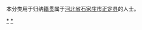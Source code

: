 {{Catnav|頁面分類|各種主題的頁面分類|依中国各省来作的分类|各地中国人|河北人|石家莊人}}
{{Catnav|頁面分類|人物|各國人物|中国人|各地中国人|河北人|石家莊人}}

本分类用于归纳[[籍贯|籍贯]]属于[[河北省|河北省]][[石家庄市|石家庄市]][[正定县|正定县]]的人士。

[[Category:石家莊人|*]]
[[Category:正定县|*]]